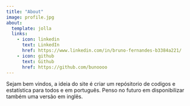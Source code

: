 ```yaml
---
title: "About"
image: profile.jpg
about:
  template: jolla
  links:
    - icon: linkedin
      text: LinkedIn
      href: https://www.linkedin.com/in/bruno-fernandes-b3384a221/
    - icon: github
      text: Github
      href: https://github.com/bunoooo
---
```


Sejam bem vindos, a ideia do site é criar um repósitorio de codigos e estatística para todos e em português. Penso no futuro em disponibilizar também uma versão em inglês.

